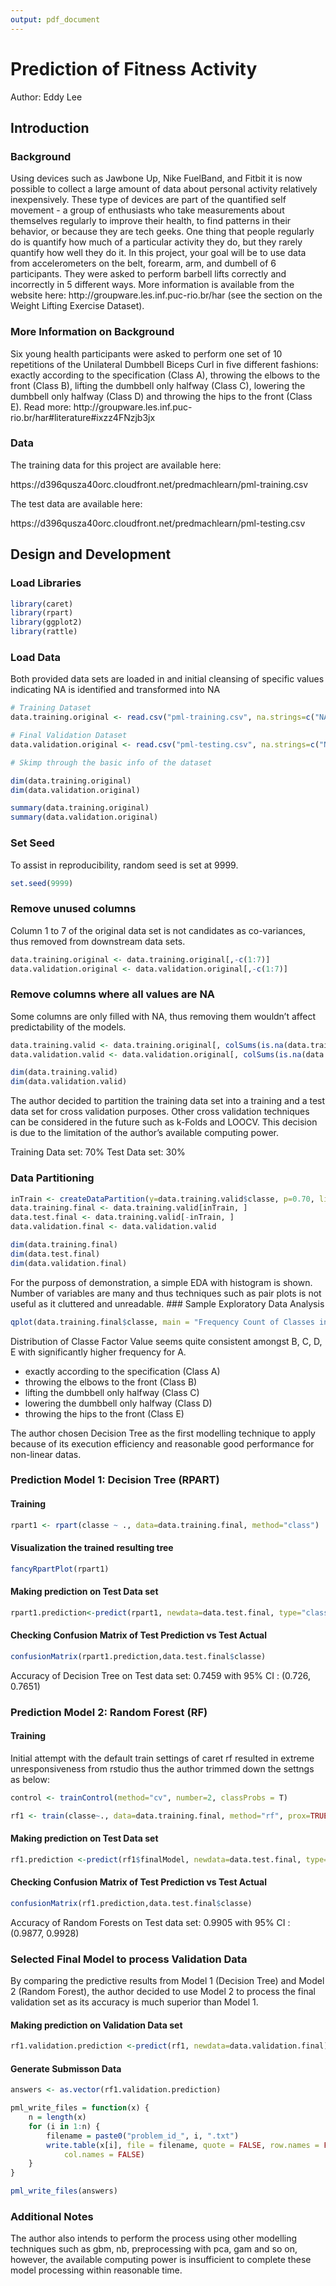```yaml
---
output: pdf_document
---
```

# Prediction of Fitness Activity
Author: Eddy Lee

## Introduction

### Background

Using devices such as Jawbone Up, Nike FuelBand, and Fitbit it is now possible to collect a large amount of data about personal activity relatively inexpensively. These type of devices are part of the quantified self movement - a group of enthusiasts who take measurements about themselves regularly to improve their health, to find patterns in their behavior, or because they are tech geeks. One thing that people regularly do is quantify how much of a particular activity they do, but they rarely quantify how well they do it. In this project, your goal will be to use data from accelerometers on the belt, forearm, arm, and dumbell of 6 participants. They were asked to perform barbell lifts correctly and incorrectly in 5 different ways. More information is available from the website here: http://groupware.les.inf.puc-rio.br/har (see the section on the Weight Lifting Exercise Dataset).

### More Information on Background
Six young health participants were asked to perform one set of 10 repetitions of the Unilateral Dumbbell Biceps Curl in five different fashions: exactly according to the specification (Class A), throwing the elbows to the front (Class B), lifting the dumbbell only halfway (Class C), lowering the dumbbell only halfway (Class D) and throwing the hips to the front (Class E).
Read more: http://groupware.les.inf.puc-rio.br/har#literature#ixzz4FNzjb3jx


### Data

The training data for this project are available here:

https://d396qusza40orc.cloudfront.net/predmachlearn/pml-training.csv

The test data are available here:

https://d396qusza40orc.cloudfront.net/predmachlearn/pml-testing.csv


## Design and Development

### Load Libraries
```r
library(caret)
library(rpart)
library(ggplot2)
library(rattle)

```

### Load Data
Both provided data sets are loaded in and initial cleansing of specific values indicating NA is identified and transformed into NA

```r
# Training Dataset
data.training.original <- read.csv("pml-training.csv", na.strings=c("NA","#DIV/0!", ""))

# Final Validation Dataset
data.validation.original <- read.csv("pml-testing.csv", na.strings=c("NA","#DIV/0!", ""))

# Skimp through the basic info of the dataset

dim(data.training.original)
dim(data.validation.original)

summary(data.training.original)
summary(data.validation.original)

```

### Set Seed
To assist in reproducibility, random seed is set at 9999.
```r
set.seed(9999)
```

### Remove unused columns
Column 1 to 7 of the original data set is not candidates as co-variances, thus removed from downstream data sets.
```r
data.training.original <- data.training.original[,-c(1:7)]
data.validation.original <- data.validation.original[,-c(1:7)]
```

### Remove columns where all values are NA
Some columns are only filled with NA, thus removing them wouldn't affect predictability of the models.
```r
data.training.valid <- data.training.original[, colSums(is.na(data.training.original))==0]
data.validation.valid <- data.validation.original[, colSums(is.na(data.validation.original))==0]

dim(data.training.valid)
dim(data.validation.valid)

```


The author decided to partition the training data set into a training and a test data set for cross validation purposes. Other cross validation techniques can be considered in the future such as k-Folds and LOOCV. This decision is due to the limitation of the author's available computing power.

Training Data set: 70%
Test Data set: 30%

### Data Partitioning
```r
inTrain <- createDataPartition(y=data.training.valid$classe, p=0.70, list=FALSE)
data.training.final <- data.training.valid[inTrain, ] 
data.test.final <- data.training.valid[-inTrain, ]
data.validation.final <- data.validation.valid

dim(data.training.final)
dim(data.test.final)
dim(data.validation.final)
```

For the purposs of demonstration, a simple EDA with histogram is shown. Number of variables are many and thus techniques such as pair plots is not useful as it cluttered and unreadable.
### Sample Exploratory Data Analysis
```r
qplot(data.training.final$classe, main = "Frequency Count of Classes in Training Set")
```

Distribution of Classe Factor Value seems quite consistent amongst B, C, D, E with significantly higher frequency for A.

- exactly according to the specification (Class A)
- throwing the elbows to the front (Class B)
- lifting the dumbbell only halfway (Class C)
- lowering the dumbbell only halfway (Class D)
- throwing the hips to the front (Class E)

The author chosen Decision Tree as the first modelling technique to apply because of its execution efficiency and reasonable good performance for non-linear datas.


### Prediction Model 1: Decision Tree (RPART) 
#### Training

```r
rpart1 <- rpart(classe ~ ., data=data.training.final, method="class")
```

#### Visualization the trained resulting tree
```r
fancyRpartPlot(rpart1)
```

#### Making prediction on Test Data set
```r
rpart1.prediction<-predict(rpart1, newdata=data.test.final, type="class")
```

#### Checking Confusion Matrix of Test Prediction vs Test Actual
```r
confusionMatrix(rpart1.prediction,data.test.final$classe)

```

Accuracy of Decision Tree on Test data set: 0.7459 with 95% CI : (0.726, 0.7651)
                 

### Prediction Model 2: Random Forest (RF)
#### Training

Initial attempt with the default train settings of caret rf resulted in extreme unresponsiveness from rstudio thus the author trimmed down the settngs as below:
```r

control <- trainControl(method="cv", number=2, classProbs = T)

rf1 <- train(classe~., data=data.training.final, method="rf", prox=TRUE, trControl=control, tunelength=1)
```

#### Making prediction on Test Data set
```r
rf1.prediction <-predict(rf1$finalModel, newdata=data.test.final, type="class")
```

#### Checking Confusion Matrix of Test Prediction vs Test Actual
```r
confusionMatrix(rf1.prediction,data.test.final$classe)

```

Accuracy of Random Forests on Test data set: 0.9905 with 95% CI : (0.9877, 0.9928)

### Selected Final Model to process Validation Data

By comparing the predictive results from Model 1 (Decision Tree) and Model 2 (Random Forest), the author decided to use Model 2 to process the final validation set as its accuracy is much superior than Model 1.

#### Making prediction on Validation Data set
```r
rf1.validation.prediction <-predict(rf1, newdata=data.validation.final)
```

#### Generate Submisson Data
```r
answers <- as.vector(rf1.validation.prediction)

pml_write_files = function(x) {
    n = length(x)
    for (i in 1:n) {
        filename = paste0("problem_id_", i, ".txt")
        write.table(x[i], file = filename, quote = FALSE, row.names = FALSE, 
            col.names = FALSE)
    }
}

pml_write_files(answers)
```


### Additional Notes

The author also intends to perform the process using other modelling techniques such as gbm, nb, preprocessing with pca, gam and so on, however, the available computing power is insufficient to complete these model processing within reasonable time.



               
               